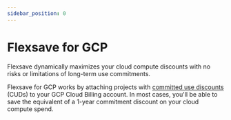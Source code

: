 ```yaml
---
sidebar_position: 0
---
```


# Flexsave for GCP

Flexsave dynamically maximizes your cloud compute discounts with no risks or limitations of long-term use commitments.

Flexsave for GCP works by attaching projects with [committed use discounts](https://cloud.google.com/docs/cuds) (CUDs) to your GCP Cloud Billing account. In most cases, you'll be able to save the equivalent of a 1-year commitment discount on your cloud compute spend.

